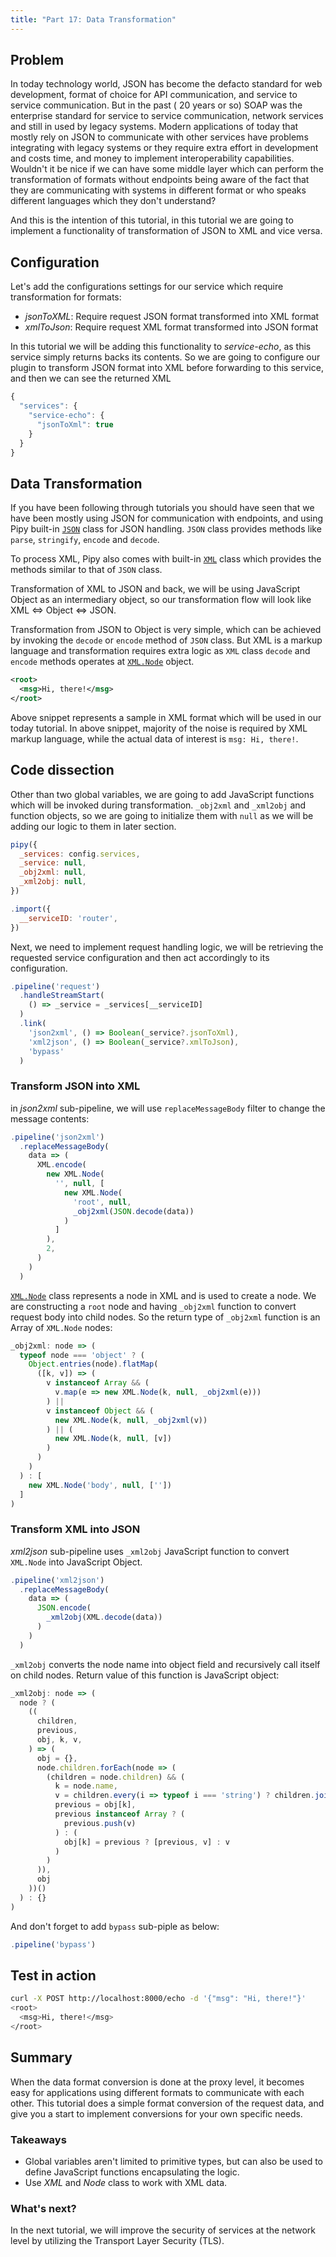 ```yaml
---
title: "Part 17: Data Transformation"
---
```


## Problem

In today technology world, JSON has become the defacto standard for web development, format of choice for API communication, and service to service communication. But in the past ( 20 years or so) SOAP was the enterprise standard for service to service communication, network services and still in used by legacy systems.
Modern applications of today that mostly rely on JSON to communicate with other services have problems integrating with legacy systems or they require extra effort in development and costs time, and money to implement interoperability capabilities. Wouldn't it be nice if we can have some middle layer which can perform the transformation of formats without endpoints being aware of the fact that they are communicating with systems in different format or who speaks different languages which they don't understand?

And this is the intention of this tutorial, in this tutorial we are going to implement a functionality of transformation of JSON to XML and vice versa.

## Configuration

Let's add the configurations settings for our service which require transformation for formats:

* *jsonToXML*: Require request JSON format transformed into XML format
* *xmlToJson*: Require request XML format transformed into JSON format

In this tutorial we will be adding this functionality to *service-echo*, as this service simply returns backs its contents. So we are going to configure our plugin to transform JSON format into XML before forwarding to this service, and then we can see the returned XML 

```js
{
  "services": {
    "service-echo": {
      "jsonToXml": true
    }
  }
}
```

## Data Transformation

If you have been following through tutorials you should have seen that we have been mostly using JSON for communication with endpoints, and using Pipy built-in [`JSON`](/reference/api/JSON) class for JSON handling. `JSON` class provides methods like `parse`, `stringify`, `encode` and `decode`.

To process XML, Pipy also comes with built-in [`XML`](/reference/api/XML) class which provides the methods similar to that of `JSON` class.

Transformation of XML to JSON and back, we will be using JavaScript Object as an intermediary object, so our transformation flow will look like XML <=> Object <=> JSON.

Transformation from JSON to Object is very simple, which can be achieved by invoking the `decode` or `encode` method of `JSON` class. But XML is a markup language and transformation requires extra logic as `XML` class `decode` and `encode` methods operates at [`XML.Node`](/reference/api/XML/Node) object.

```xml
<root>
  <msg>Hi, there!</msg>
</root>
```

Above snippet represents a sample in XML format which will be used in our today tutorial. In above snippet, majority of the noise is required by XML markup language, while the actual data of interest is `msg: Hi, there!`.

## Code dissection

Other than two global variables, we are going to add JavaScript functions which will be invoked during transformation. `_obj2xml` and `_xml2obj` and function objects, so we are going to initialize them with `null` as we will be adding our logic to them in later section.

```js
pipy({
  _services: config.services,
  _service: null,
  _obj2xml: null,
  _xml2obj: null,
})

.import({
  __serviceID: 'router',
})
```

Next, we need to implement request handling logic, we will be retrieving the requested service configuration and then act accordingly to its configuration.

```js
.pipeline('request')
  .handleStreamStart(
    () => _service = _services[__serviceID]
  )
  .link(
    'json2xml', () => Boolean(_service?.jsonToXml),
    'xml2json', () => Boolean(_service?.xmlToJson),
    'bypass'
  )
```

### Transform JSON into XML

in *json2xml* sub-pipeline, we will use `replaceMessageBody` filter to change the message contents:

```javascript
.pipeline('json2xml')
  .replaceMessageBody(
    data => (
      XML.encode(
        new XML.Node(
          '', null, [
            new XML.Node(
              'root', null,
              _obj2xml(JSON.decode(data))
            )
          ]
        ),
        2,
      )
    )
  )
```

[`XML.Node`](/reference/api/XML/Node) class represents a node in XML and is used to create a node. We are constructing a `root` node and having `_obj2xml` function to convert request body into child nodes. So the return type of `_obj2xml` function is an Array of `XML.Node` nodes:

```js
_obj2xml: node => (
  typeof node === 'object' ? (
    Object.entries(node).flatMap(
      ([k, v]) => (
        v instanceof Array && (
          v.map(e => new XML.Node(k, null, _obj2xml(e)))
        ) ||
        v instanceof Object && (
          new XML.Node(k, null, _obj2xml(v))
        ) || (
          new XML.Node(k, null, [v])
        )
      )
    )
  ) : [
    new XML.Node('body', null, [''])
  ]
)
```

### Transform XML into JSON

*xml2json* sub-pipeline uses `_xml2obj` JavaScript function to convert `XML.Node` into JavaScript Object.

```js
.pipeline('xml2json')
  .replaceMessageBody(
    data => (
      JSON.encode(
        _xml2obj(XML.decode(data))
      )
    )
  )
```

`_xml2obj` converts the node name into object field and recursively call itself on child nodes. Return value of this function is JavaScript object:

```js
_xml2obj: node => (
  node ? (
    ((
      children,
      previous,
      obj, k, v,
    ) => (
      obj = {},
      node.children.forEach(node => (
        (children = node.children) && (
          k = node.name,
          v = children.every(i => typeof i === 'string') ? children.join('') : _xml2obj(node),
          previous = obj[k],
          previous instanceof Array ? (
            previous.push(v)
          ) : (
            obj[k] = previous ? [previous, v] : v
          )
        )
      )),
      obj
    ))()
  ) : {}
)
```

And don't forget to add `bypass` sub-piple as below:

```js
.pipeline('bypass')
```

## Test in action

```sh
curl -X POST http://localhost:8000/echo -d '{"msg": "Hi, there!"}'
<root>
  <msg>Hi, there!</msg>
</root>
```

## Summary

When the data format conversion is done at the proxy level, it becomes easy for applications using different formats to communicate with each other. This tutorial does a simple format conversion of the request data, and give you a start to implement conversions for your own specific needs.

### Takeaways

* Global variables aren't limited to primitive types, but can also be used to define JavaScript functions encapsulating the logic.
* Use *XML* and *Node* class to work with XML data.

### What's next?

In the next tutorial, we will improve the security of services at the network level by utilizing the Transport Layer Security (TLS).